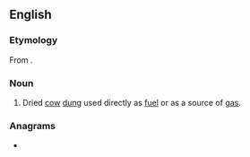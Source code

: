 ==English==

===Etymology===
From {{etyl|hi|en}}.

===Noun===
{{en-noun|-}}

# Dried [[cow]] [[dung]] used directly as [[fuel]] or as a source of [[gas]].

===Anagrams===
* {{l|en|garbo}}